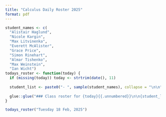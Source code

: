 ```yaml
---
title: "Calculus Daily Roster 2025"
format: pdf
---
```


```r
student_names <- c(
  "Alistair Haglund",
  "Nicole Kargin",
  "Max Litvinenka",
  "Everett McAlister",
  "Grace Price",
  "Simon Rinehart",
  "Almar Tishenko",
  "Max Weinstein",
  "Ian Wicht")
todays_roster <- function(today) {
  if (missing(today)) today <- strtrim(date(), 11)
  
  student_list <- paste0("- ", sample(student_names), collapse = "\n\n")
  
  glue::glue("### Class roster for {today}{{.unnumbered}}\n\n{student_list}")
}
```




```r
todays_roster("Tuesday 18 Feb, 2025")
```
